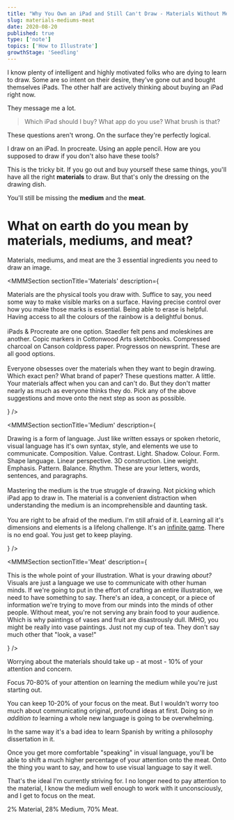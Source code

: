 ```yaml
---
title: "Why You Own an iPad and Still Can't Draw - Materials Without Mediums & Meat"
slug: materials-mediums-meat
date: 2020-08-20
published: true
type: ['note']
topics: ['How to Illustrate']
growthStage: 'Seedling'
---
```


<IntroParagraph>

I know plenty of intelligent and highly motivated folks who are dying to learn to draw. Some are so intent on their desire, they've gone out and bought themselves iPads. The other half are actively thinking about buying an iPad right now.

</IntroParagraph>

They message me a lot.

> Which iPad should I buy? What app do you use? What brush is that?

These questions aren't wrong. On the surface they're perfectly logical. 

I draw on an iPad. In procreate. Using an apple pencil. How are you supposed to draw if you don't also have these tools?

This is the tricky bit. If you go out and buy yourself these same things, you'll have all the right __materials__ to draw. But that's only the dressing on the drawing dish.

You'll still be missing the __medium__ and the __meat__.

# What on earth do you mean by materials, mediums, and meat?

Materials, mediums, and meat are the 3 essential ingredients you need to draw an image.

<MMMSection sectionTitle='Materials' description={<p>Materials are the physical tools you draw with. Suffice to say, you need some way to make visible marks on a surface. Having precise control over how you make those marks is essential. Being able to erase is helpful. Having access to all the colours of the rainbow is a delightful bonus.<br/><br/>iPads & Procreate are one option. Staedler felt pens and moleskines are another. Copic markers in Cottonwood Arts sketchbooks. Compressed charcoal on Canson coldpress paper. Progressos on  newsprint. These are all good options.<br /><br/> Everyone obsesses over the materials when they want to begin drawing. Which exact pen? What brand of paper? These questions matter. A little. Your materials affect when you can and can't do. But they don't matter nearly as much as everyone thinks they do. Pick any of the above suggestions and move onto the next step as soon as possible.</p>} />

<MMMSection sectionTitle='Medium' description={<p>Drawing is a form of language. Just like written essays or spoken rhetoric, visual language has it's own syntax, style, and elements we use to communicate. Composition. Value. Contrast. Light. Shadow. Colour. Form. Shape language. Linear perspective. 3D construction. Line weight. Emphasis. Pattern. Balance. Rhythm. These are your letters, words, sentences, and paragraphs.<br /><br />Mastering the medium is the true struggle of drawing. Not picking which iPad app to draw in. The material is a convenient distraction when understanding the medium is an incomprehensible and daunting task.<br /><br /> You are right to be afraid of the medium. I'm still afraid of it. Learning all it's dimensions and elements is a lifelong challenge. It's an <a href="/infinite-games">infinite game</a>. There is no end goal. You just get to keep playing. </p>} />

<MMMSection sectionTitle='Meat' description={<p>This is the whole point of your illustration. What is your drawing <i>about? </i>  Visuals are just a language we use to communicate with other human minds. If we're going to put in the effort of crafting an entire illustration, we need to have something to say. There's an idea, a concept, or a piece of information we're trying to move from our minds into the minds of other people. Without meat, you're not serving any brain food to your audience. Which is why paintings of vases and fruit are disastrously dull. <Footnote idName={1}>IMHO, you might be really into vase paintings. Just not my cup of tea. They don't say much other that "look, a vase!"</Footnote></p>} />

Worrying about the materials should take up - at most - 10% of your attention and concern.

Focus 70-80% of your attention on learning the medium while you're just starting out.

You can keep 10-20% of your focus on the meat. But I wouldn't worry too much about communicating original, profound ideas at first. Doing so _in addition to_ learning a whole new language is going to be overwhelming.

In the same way it's a bad idea to learn Spanish by writing a philosophy dissertation in it.

Once you get more comfortable "speaking" in visual language, you'll be able to shift a much higher percentage of your attention onto the meat. Onto the thing you want to say, and how to use visual language to say it well.

That's the ideal I'm currently striving for. I no longer need to pay attention to the material, I know the medium well enough to work with it unconsciously, and I get to focus on the meat.

2% Material, 28% Medium, 70% Meat.